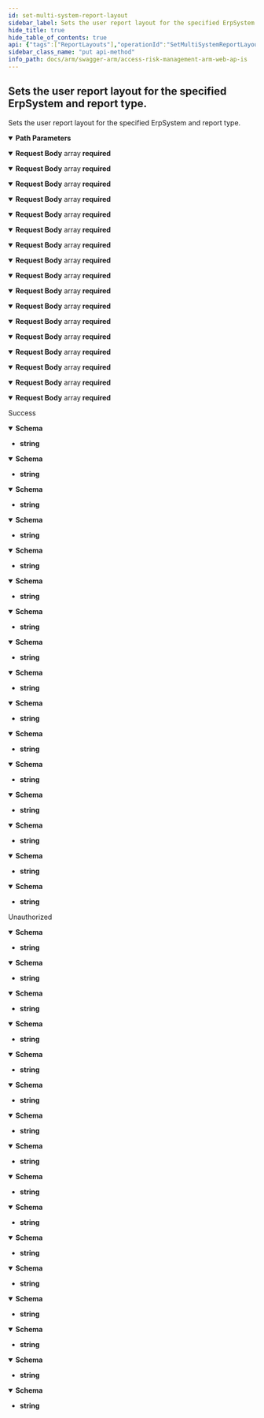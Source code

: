 ```yaml
---
id: set-multi-system-report-layout
sidebar_label: Sets the user report layout for the specified ErpSystem and report type.
hide_title: true
hide_table_of_contents: true
api: {"tags":["ReportLayouts"],"operationId":"SetMultiSystemReportLayout","parameters":[{"name":"erpSystemType","in":"path","required":true,"schema":{"type":"string","enum":["undefined","sap","successFactors","ariba","concur","uConnect"]}},{"name":"reportType","in":"path","required":true,"schema":{"type":"string","enum":["userSummary","riskSummary","riskLevelDetails","userTCodeLevelRiskDetails","authorizationObjectLevelHitDetails","userRemediations","roleSummary","executionSummaryMonthly","executionSummary","roleRemediations","roleMemberTCodeExecutions","roleTCodeLevelRiskDetails","rolesRankedByRisk","riskDescriptions","businessFunctionDescriptions","dailyChangeDocumentSummary","mitigatingControls","roleDetails","roleInherentRiskDetails","userPermissionLevelDetails","roleAuthorizationObjectLevelHitDetails"]}}],"requestBody":{"content":{"application/json;odata.metadata=minimal;odata.streaming=true":{"schema":{"uniqueItems":false,"type":"array","items":{"description":"Represents the field configuration for a report's column.","type":"object","properties":{"fieldId":{"description":"Represents the unique identifier of the field.  Usually the name of the column.","type":"string"},"type":{"enum":["boolean","date","numeric","string"],"type":"string"},"enabled":{"description":"Represents whether the report column is enabled or not.","type":"boolean"},"width":{"format":"int32","description":"Represents the width of the report column.","type":"integer"}}}}},"application/json;odata.metadata=minimal;odata.streaming=false":{"schema":{"uniqueItems":false,"type":"array","items":{"description":"Represents the field configuration for a report's column.","type":"object","properties":{"fieldId":{"description":"Represents the unique identifier of the field.  Usually the name of the column.","type":"string"},"type":{"enum":["boolean","date","numeric","string"],"type":"string"},"enabled":{"description":"Represents whether the report column is enabled or not.","type":"boolean"},"width":{"format":"int32","description":"Represents the width of the report column.","type":"integer"}}}}},"application/json;odata.metadata=minimal":{"schema":{"uniqueItems":false,"type":"array","items":{"description":"Represents the field configuration for a report's column.","type":"object","properties":{"fieldId":{"description":"Represents the unique identifier of the field.  Usually the name of the column.","type":"string"},"type":{"enum":["boolean","date","numeric","string"],"type":"string"},"enabled":{"description":"Represents whether the report column is enabled or not.","type":"boolean"},"width":{"format":"int32","description":"Represents the width of the report column.","type":"integer"}}}}},"application/json;odata.metadata=full;odata.streaming=true":{"schema":{"uniqueItems":false,"type":"array","items":{"description":"Represents the field configuration for a report's column.","type":"object","properties":{"fieldId":{"description":"Represents the unique identifier of the field.  Usually the name of the column.","type":"string"},"type":{"enum":["boolean","date","numeric","string"],"type":"string"},"enabled":{"description":"Represents whether the report column is enabled or not.","type":"boolean"},"width":{"format":"int32","description":"Represents the width of the report column.","type":"integer"}}}}},"application/json;odata.metadata=full;odata.streaming=false":{"schema":{"uniqueItems":false,"type":"array","items":{"description":"Represents the field configuration for a report's column.","type":"object","properties":{"fieldId":{"description":"Represents the unique identifier of the field.  Usually the name of the column.","type":"string"},"type":{"enum":["boolean","date","numeric","string"],"type":"string"},"enabled":{"description":"Represents whether the report column is enabled or not.","type":"boolean"},"width":{"format":"int32","description":"Represents the width of the report column.","type":"integer"}}}}},"application/json;odata.metadata=full":{"schema":{"uniqueItems":false,"type":"array","items":{"description":"Represents the field configuration for a report's column.","type":"object","properties":{"fieldId":{"description":"Represents the unique identifier of the field.  Usually the name of the column.","type":"string"},"type":{"enum":["boolean","date","numeric","string"],"type":"string"},"enabled":{"description":"Represents whether the report column is enabled or not.","type":"boolean"},"width":{"format":"int32","description":"Represents the width of the report column.","type":"integer"}}}}},"application/json;odata.metadata=none;odata.streaming=true":{"schema":{"uniqueItems":false,"type":"array","items":{"description":"Represents the field configuration for a report's column.","type":"object","properties":{"fieldId":{"description":"Represents the unique identifier of the field.  Usually the name of the column.","type":"string"},"type":{"enum":["boolean","date","numeric","string"],"type":"string"},"enabled":{"description":"Represents whether the report column is enabled or not.","type":"boolean"},"width":{"format":"int32","description":"Represents the width of the report column.","type":"integer"}}}}},"application/json;odata.metadata=none;odata.streaming=false":{"schema":{"uniqueItems":false,"type":"array","items":{"description":"Represents the field configuration for a report's column.","type":"object","properties":{"fieldId":{"description":"Represents the unique identifier of the field.  Usually the name of the column.","type":"string"},"type":{"enum":["boolean","date","numeric","string"],"type":"string"},"enabled":{"description":"Represents whether the report column is enabled or not.","type":"boolean"},"width":{"format":"int32","description":"Represents the width of the report column.","type":"integer"}}}}},"application/json;odata.metadata=none":{"schema":{"uniqueItems":false,"type":"array","items":{"description":"Represents the field configuration for a report's column.","type":"object","properties":{"fieldId":{"description":"Represents the unique identifier of the field.  Usually the name of the column.","type":"string"},"type":{"enum":["boolean","date","numeric","string"],"type":"string"},"enabled":{"description":"Represents whether the report column is enabled or not.","type":"boolean"},"width":{"format":"int32","description":"Represents the width of the report column.","type":"integer"}}}}},"application/json;odata.streaming=true":{"schema":{"uniqueItems":false,"type":"array","items":{"description":"Represents the field configuration for a report's column.","type":"object","properties":{"fieldId":{"description":"Represents the unique identifier of the field.  Usually the name of the column.","type":"string"},"type":{"enum":["boolean","date","numeric","string"],"type":"string"},"enabled":{"description":"Represents whether the report column is enabled or not.","type":"boolean"},"width":{"format":"int32","description":"Represents the width of the report column.","type":"integer"}}}}},"application/json;odata.streaming=false":{"schema":{"uniqueItems":false,"type":"array","items":{"description":"Represents the field configuration for a report's column.","type":"object","properties":{"fieldId":{"description":"Represents the unique identifier of the field.  Usually the name of the column.","type":"string"},"type":{"enum":["boolean","date","numeric","string"],"type":"string"},"enabled":{"description":"Represents whether the report column is enabled or not.","type":"boolean"},"width":{"format":"int32","description":"Represents the width of the report column.","type":"integer"}}}}},"application/json":{"schema":{"uniqueItems":false,"type":"array","items":{"description":"Represents the field configuration for a report's column.","type":"object","properties":{"fieldId":{"description":"Represents the unique identifier of the field.  Usually the name of the column.","type":"string"},"type":{"enum":["boolean","date","numeric","string"],"type":"string"},"enabled":{"description":"Represents whether the report column is enabled or not.","type":"boolean"},"width":{"format":"int32","description":"Represents the width of the report column.","type":"integer"}}}}},"application/xml":{"schema":{"uniqueItems":false,"type":"array","items":{"description":"Represents the field configuration for a report's column.","type":"object","properties":{"fieldId":{"description":"Represents the unique identifier of the field.  Usually the name of the column.","type":"string"},"type":{"enum":["boolean","date","numeric","string"],"type":"string"},"enabled":{"description":"Represents whether the report column is enabled or not.","type":"boolean"},"width":{"format":"int32","description":"Represents the width of the report column.","type":"integer"}}}}},"application/prs.odatatestxx-odata":{"schema":{"uniqueItems":false,"type":"array","items":{"description":"Represents the field configuration for a report's column.","type":"object","properties":{"fieldId":{"description":"Represents the unique identifier of the field.  Usually the name of the column.","type":"string"},"type":{"enum":["boolean","date","numeric","string"],"type":"string"},"enabled":{"description":"Represents whether the report column is enabled or not.","type":"boolean"},"width":{"format":"int32","description":"Represents the width of the report column.","type":"integer"}}}}},"application/json-patch+json":{"schema":{"uniqueItems":false,"type":"array","items":{"description":"Represents the field configuration for a report's column.","type":"object","properties":{"fieldId":{"description":"Represents the unique identifier of the field.  Usually the name of the column.","type":"string"},"type":{"enum":["boolean","date","numeric","string"],"type":"string"},"enabled":{"description":"Represents whether the report column is enabled or not.","type":"boolean"},"width":{"format":"int32","description":"Represents the width of the report column.","type":"integer"}}}}},"text/json":{"schema":{"uniqueItems":false,"type":"array","items":{"description":"Represents the field configuration for a report's column.","type":"object","properties":{"fieldId":{"description":"Represents the unique identifier of the field.  Usually the name of the column.","type":"string"},"type":{"enum":["boolean","date","numeric","string"],"type":"string"},"enabled":{"description":"Represents whether the report column is enabled or not.","type":"boolean"},"width":{"format":"int32","description":"Represents the width of the report column.","type":"integer"}}}}},"application/*+json":{"schema":{"uniqueItems":false,"type":"array","items":{"description":"Represents the field configuration for a report's column.","type":"object","properties":{"fieldId":{"description":"Represents the unique identifier of the field.  Usually the name of the column.","type":"string"},"type":{"enum":["boolean","date","numeric","string"],"type":"string"},"enabled":{"description":"Represents whether the report column is enabled or not.","type":"boolean"},"width":{"format":"int32","description":"Represents the width of the report column.","type":"integer"}}}}}},"required":true},"responses":{"200":{"description":"Success","content":{"application/json;odata.metadata=minimal;odata.streaming=true":{"schema":{"type":"string"}},"application/json;odata.metadata=minimal;odata.streaming=false":{"schema":{"type":"string"}},"application/json;odata.metadata=minimal":{"schema":{"type":"string"}},"application/json;odata.metadata=full;odata.streaming=true":{"schema":{"type":"string"}},"application/json;odata.metadata=full;odata.streaming=false":{"schema":{"type":"string"}},"application/json;odata.metadata=full":{"schema":{"type":"string"}},"application/json;odata.metadata=none;odata.streaming=true":{"schema":{"type":"string"}},"application/json;odata.metadata=none;odata.streaming=false":{"schema":{"type":"string"}},"application/json;odata.metadata=none":{"schema":{"type":"string"}},"application/json;odata.streaming=true":{"schema":{"type":"string"}},"application/json;odata.streaming=false":{"schema":{"type":"string"}},"application/json":{"schema":{"type":"string"}},"application/xml":{"schema":{"type":"string"}},"application/prs.odatatestxx-odata":{"schema":{"type":"string"}},"text/plain":{"schema":{"type":"string"}},"text/json":{"schema":{"type":"string"}}}},"401":{"description":"Unauthorized","content":{"application/json;odata.metadata=minimal;odata.streaming=true":{"schema":{"type":"string"}},"application/json;odata.metadata=minimal;odata.streaming=false":{"schema":{"type":"string"}},"application/json;odata.metadata=minimal":{"schema":{"type":"string"}},"application/json;odata.metadata=full;odata.streaming=true":{"schema":{"type":"string"}},"application/json;odata.metadata=full;odata.streaming=false":{"schema":{"type":"string"}},"application/json;odata.metadata=full":{"schema":{"type":"string"}},"application/json;odata.metadata=none;odata.streaming=true":{"schema":{"type":"string"}},"application/json;odata.metadata=none;odata.streaming=false":{"schema":{"type":"string"}},"application/json;odata.metadata=none":{"schema":{"type":"string"}},"application/json;odata.streaming=true":{"schema":{"type":"string"}},"application/json;odata.streaming=false":{"schema":{"type":"string"}},"application/json":{"schema":{"type":"string"}},"application/xml":{"schema":{"type":"string"}},"application/prs.odatatestxx-odata":{"schema":{"type":"string"}},"text/plain":{"schema":{"type":"string"}},"text/json":{"schema":{"type":"string"}}}}},"description":"Sets the user report layout for the specified ErpSystem and report type.","method":"put","path":"/api/layouts/{erpSystemType}/{reportType}","jsonRequestBodyExample":[{"fieldId":"string","type":"boolean","enabled":true,"width":0}],"info":{"version":"v1","title":"Access Risk Management ARM Web APIs"},"postman":{"name":"Sets the user report layout for the specified ErpSystem and report type.","description":{"type":"text/plain"},"url":{"path":["api","layouts",":erpSystemType",":reportType"],"host":["{{baseUrl}}"],"query":[],"variable":[{"disabled":false,"description":{"content":"(Required) ","type":"text/plain"},"type":"any","value":"","key":"erpSystemType"},{"disabled":false,"description":{"content":"(Required) ","type":"text/plain"},"type":"any","value":"","key":"reportType"}]},"header":[{"key":"Content-Type","value":"application/json"},{"key":"Accept","value":"application/json;odata.metadata=minimal;odata.streaming=true"}],"method":"PUT","body":{"mode":"raw","raw":"\"\"","options":{"raw":{"language":"json"}}}}}
sidebar_class_name: "put api-method"
info_path: docs/arm/swagger-arm/access-risk-management-arm-web-ap-is
---
```



## Sets the user report layout for the specified ErpSystem and report type.



Sets the user report layout for the specified ErpSystem and report type.

<details style={{"marginBottom":"1rem"}} data-collapsed={false} open={true}><summary style={{}}><strong>Path Parameters</strong></summary><div><ul><ParamsItem className={"paramsItem"} param={{"name":"erpSystemType","in":"path","required":true,"schema":{"type":"string","enum":["undefined","sap","successFactors","ariba","concur","uConnect"]}}}></ParamsItem><ParamsItem className={"paramsItem"} param={{"name":"reportType","in":"path","required":true,"schema":{"type":"string","enum":["userSummary","riskSummary","riskLevelDetails","userTCodeLevelRiskDetails","authorizationObjectLevelHitDetails","userRemediations","roleSummary","executionSummaryMonthly","executionSummary","roleRemediations","roleMemberTCodeExecutions","roleTCodeLevelRiskDetails","rolesRankedByRisk","riskDescriptions","businessFunctionDescriptions","dailyChangeDocumentSummary","mitigatingControls","roleDetails","roleInherentRiskDetails","userPermissionLevelDetails","roleAuthorizationObjectLevelHitDetails"]}}}></ParamsItem></ul></div></details><MimeTabs groupId={"mime-type"}><TabItem label={"application/json;odata.metadata=minimal;odata.streaming=true"} value={"application/json;odata.metadata=minimal;odata.streaming=true"}><details style={{}} data-collapsed={false} open={true}><summary style={{"textAlign":"left"}}><strong>Request Body</strong><span style={{"opacity":"0.6"}}> array</span><strong style={{"fontSize":"var(--ifm-code-font-size)","color":"var(--openapi-required)"}}> required</strong></summary><div style={{"textAlign":"left","marginLeft":"1rem"}}></div><ul style={{"marginLeft":"1rem"}}><SchemaItem collapsible={false} name={"fieldId"} required={false} schemaDescription={"Represents the unique identifier of the field.  Usually the name of the column."} schemaName={"string"} qualifierMessage={undefined} defaultValue={undefined}></SchemaItem><SchemaItem collapsible={false} name={"type"} required={false} schemaDescription={undefined} schemaName={"string"} qualifierMessage={"**Possible values:** [`boolean`, `date`, `numeric`, `string`]"} defaultValue={undefined}></SchemaItem><SchemaItem collapsible={false} name={"enabled"} required={false} schemaDescription={"Represents whether the report column is enabled or not."} schemaName={"boolean"} qualifierMessage={undefined} defaultValue={undefined}></SchemaItem><SchemaItem collapsible={false} name={"width"} required={false} schemaDescription={"Represents the width of the report column."} schemaName={"int32"} qualifierMessage={undefined} defaultValue={undefined}></SchemaItem></ul></details></TabItem><TabItem label={"application/json;odata.metadata=minimal;odata.streaming=false"} value={"application/json;odata.metadata=minimal;odata.streaming=false"}><details style={{}} data-collapsed={false} open={true}><summary style={{"textAlign":"left"}}><strong>Request Body</strong><span style={{"opacity":"0.6"}}> array</span><strong style={{"fontSize":"var(--ifm-code-font-size)","color":"var(--openapi-required)"}}> required</strong></summary><div style={{"textAlign":"left","marginLeft":"1rem"}}></div><ul style={{"marginLeft":"1rem"}}><SchemaItem collapsible={false} name={"fieldId"} required={false} schemaDescription={"Represents the unique identifier of the field.  Usually the name of the column."} schemaName={"string"} qualifierMessage={undefined} defaultValue={undefined}></SchemaItem><SchemaItem collapsible={false} name={"type"} required={false} schemaDescription={undefined} schemaName={"string"} qualifierMessage={"**Possible values:** [`boolean`, `date`, `numeric`, `string`]"} defaultValue={undefined}></SchemaItem><SchemaItem collapsible={false} name={"enabled"} required={false} schemaDescription={"Represents whether the report column is enabled or not."} schemaName={"boolean"} qualifierMessage={undefined} defaultValue={undefined}></SchemaItem><SchemaItem collapsible={false} name={"width"} required={false} schemaDescription={"Represents the width of the report column."} schemaName={"int32"} qualifierMessage={undefined} defaultValue={undefined}></SchemaItem></ul></details></TabItem><TabItem label={"application/json;odata.metadata=minimal"} value={"application/json;odata.metadata=minimal"}><details style={{}} data-collapsed={false} open={true}><summary style={{"textAlign":"left"}}><strong>Request Body</strong><span style={{"opacity":"0.6"}}> array</span><strong style={{"fontSize":"var(--ifm-code-font-size)","color":"var(--openapi-required)"}}> required</strong></summary><div style={{"textAlign":"left","marginLeft":"1rem"}}></div><ul style={{"marginLeft":"1rem"}}><SchemaItem collapsible={false} name={"fieldId"} required={false} schemaDescription={"Represents the unique identifier of the field.  Usually the name of the column."} schemaName={"string"} qualifierMessage={undefined} defaultValue={undefined}></SchemaItem><SchemaItem collapsible={false} name={"type"} required={false} schemaDescription={undefined} schemaName={"string"} qualifierMessage={"**Possible values:** [`boolean`, `date`, `numeric`, `string`]"} defaultValue={undefined}></SchemaItem><SchemaItem collapsible={false} name={"enabled"} required={false} schemaDescription={"Represents whether the report column is enabled or not."} schemaName={"boolean"} qualifierMessage={undefined} defaultValue={undefined}></SchemaItem><SchemaItem collapsible={false} name={"width"} required={false} schemaDescription={"Represents the width of the report column."} schemaName={"int32"} qualifierMessage={undefined} defaultValue={undefined}></SchemaItem></ul></details></TabItem><TabItem label={"application/json;odata.metadata=full;odata.streaming=true"} value={"application/json;odata.metadata=full;odata.streaming=true"}><details style={{}} data-collapsed={false} open={true}><summary style={{"textAlign":"left"}}><strong>Request Body</strong><span style={{"opacity":"0.6"}}> array</span><strong style={{"fontSize":"var(--ifm-code-font-size)","color":"var(--openapi-required)"}}> required</strong></summary><div style={{"textAlign":"left","marginLeft":"1rem"}}></div><ul style={{"marginLeft":"1rem"}}><SchemaItem collapsible={false} name={"fieldId"} required={false} schemaDescription={"Represents the unique identifier of the field.  Usually the name of the column."} schemaName={"string"} qualifierMessage={undefined} defaultValue={undefined}></SchemaItem><SchemaItem collapsible={false} name={"type"} required={false} schemaDescription={undefined} schemaName={"string"} qualifierMessage={"**Possible values:** [`boolean`, `date`, `numeric`, `string`]"} defaultValue={undefined}></SchemaItem><SchemaItem collapsible={false} name={"enabled"} required={false} schemaDescription={"Represents whether the report column is enabled or not."} schemaName={"boolean"} qualifierMessage={undefined} defaultValue={undefined}></SchemaItem><SchemaItem collapsible={false} name={"width"} required={false} schemaDescription={"Represents the width of the report column."} schemaName={"int32"} qualifierMessage={undefined} defaultValue={undefined}></SchemaItem></ul></details></TabItem><TabItem label={"application/json;odata.metadata=full;odata.streaming=false"} value={"application/json;odata.metadata=full;odata.streaming=false"}><details style={{}} data-collapsed={false} open={true}><summary style={{"textAlign":"left"}}><strong>Request Body</strong><span style={{"opacity":"0.6"}}> array</span><strong style={{"fontSize":"var(--ifm-code-font-size)","color":"var(--openapi-required)"}}> required</strong></summary><div style={{"textAlign":"left","marginLeft":"1rem"}}></div><ul style={{"marginLeft":"1rem"}}><SchemaItem collapsible={false} name={"fieldId"} required={false} schemaDescription={"Represents the unique identifier of the field.  Usually the name of the column."} schemaName={"string"} qualifierMessage={undefined} defaultValue={undefined}></SchemaItem><SchemaItem collapsible={false} name={"type"} required={false} schemaDescription={undefined} schemaName={"string"} qualifierMessage={"**Possible values:** [`boolean`, `date`, `numeric`, `string`]"} defaultValue={undefined}></SchemaItem><SchemaItem collapsible={false} name={"enabled"} required={false} schemaDescription={"Represents whether the report column is enabled or not."} schemaName={"boolean"} qualifierMessage={undefined} defaultValue={undefined}></SchemaItem><SchemaItem collapsible={false} name={"width"} required={false} schemaDescription={"Represents the width of the report column."} schemaName={"int32"} qualifierMessage={undefined} defaultValue={undefined}></SchemaItem></ul></details></TabItem><TabItem label={"application/json;odata.metadata=full"} value={"application/json;odata.metadata=full"}><details style={{}} data-collapsed={false} open={true}><summary style={{"textAlign":"left"}}><strong>Request Body</strong><span style={{"opacity":"0.6"}}> array</span><strong style={{"fontSize":"var(--ifm-code-font-size)","color":"var(--openapi-required)"}}> required</strong></summary><div style={{"textAlign":"left","marginLeft":"1rem"}}></div><ul style={{"marginLeft":"1rem"}}><SchemaItem collapsible={false} name={"fieldId"} required={false} schemaDescription={"Represents the unique identifier of the field.  Usually the name of the column."} schemaName={"string"} qualifierMessage={undefined} defaultValue={undefined}></SchemaItem><SchemaItem collapsible={false} name={"type"} required={false} schemaDescription={undefined} schemaName={"string"} qualifierMessage={"**Possible values:** [`boolean`, `date`, `numeric`, `string`]"} defaultValue={undefined}></SchemaItem><SchemaItem collapsible={false} name={"enabled"} required={false} schemaDescription={"Represents whether the report column is enabled or not."} schemaName={"boolean"} qualifierMessage={undefined} defaultValue={undefined}></SchemaItem><SchemaItem collapsible={false} name={"width"} required={false} schemaDescription={"Represents the width of the report column."} schemaName={"int32"} qualifierMessage={undefined} defaultValue={undefined}></SchemaItem></ul></details></TabItem><TabItem label={"application/json;odata.metadata=none;odata.streaming=true"} value={"application/json;odata.metadata=none;odata.streaming=true"}><details style={{}} data-collapsed={false} open={true}><summary style={{"textAlign":"left"}}><strong>Request Body</strong><span style={{"opacity":"0.6"}}> array</span><strong style={{"fontSize":"var(--ifm-code-font-size)","color":"var(--openapi-required)"}}> required</strong></summary><div style={{"textAlign":"left","marginLeft":"1rem"}}></div><ul style={{"marginLeft":"1rem"}}><SchemaItem collapsible={false} name={"fieldId"} required={false} schemaDescription={"Represents the unique identifier of the field.  Usually the name of the column."} schemaName={"string"} qualifierMessage={undefined} defaultValue={undefined}></SchemaItem><SchemaItem collapsible={false} name={"type"} required={false} schemaDescription={undefined} schemaName={"string"} qualifierMessage={"**Possible values:** [`boolean`, `date`, `numeric`, `string`]"} defaultValue={undefined}></SchemaItem><SchemaItem collapsible={false} name={"enabled"} required={false} schemaDescription={"Represents whether the report column is enabled or not."} schemaName={"boolean"} qualifierMessage={undefined} defaultValue={undefined}></SchemaItem><SchemaItem collapsible={false} name={"width"} required={false} schemaDescription={"Represents the width of the report column."} schemaName={"int32"} qualifierMessage={undefined} defaultValue={undefined}></SchemaItem></ul></details></TabItem><TabItem label={"application/json;odata.metadata=none;odata.streaming=false"} value={"application/json;odata.metadata=none;odata.streaming=false"}><details style={{}} data-collapsed={false} open={true}><summary style={{"textAlign":"left"}}><strong>Request Body</strong><span style={{"opacity":"0.6"}}> array</span><strong style={{"fontSize":"var(--ifm-code-font-size)","color":"var(--openapi-required)"}}> required</strong></summary><div style={{"textAlign":"left","marginLeft":"1rem"}}></div><ul style={{"marginLeft":"1rem"}}><SchemaItem collapsible={false} name={"fieldId"} required={false} schemaDescription={"Represents the unique identifier of the field.  Usually the name of the column."} schemaName={"string"} qualifierMessage={undefined} defaultValue={undefined}></SchemaItem><SchemaItem collapsible={false} name={"type"} required={false} schemaDescription={undefined} schemaName={"string"} qualifierMessage={"**Possible values:** [`boolean`, `date`, `numeric`, `string`]"} defaultValue={undefined}></SchemaItem><SchemaItem collapsible={false} name={"enabled"} required={false} schemaDescription={"Represents whether the report column is enabled or not."} schemaName={"boolean"} qualifierMessage={undefined} defaultValue={undefined}></SchemaItem><SchemaItem collapsible={false} name={"width"} required={false} schemaDescription={"Represents the width of the report column."} schemaName={"int32"} qualifierMessage={undefined} defaultValue={undefined}></SchemaItem></ul></details></TabItem><TabItem label={"application/json;odata.metadata=none"} value={"application/json;odata.metadata=none"}><details style={{}} data-collapsed={false} open={true}><summary style={{"textAlign":"left"}}><strong>Request Body</strong><span style={{"opacity":"0.6"}}> array</span><strong style={{"fontSize":"var(--ifm-code-font-size)","color":"var(--openapi-required)"}}> required</strong></summary><div style={{"textAlign":"left","marginLeft":"1rem"}}></div><ul style={{"marginLeft":"1rem"}}><SchemaItem collapsible={false} name={"fieldId"} required={false} schemaDescription={"Represents the unique identifier of the field.  Usually the name of the column."} schemaName={"string"} qualifierMessage={undefined} defaultValue={undefined}></SchemaItem><SchemaItem collapsible={false} name={"type"} required={false} schemaDescription={undefined} schemaName={"string"} qualifierMessage={"**Possible values:** [`boolean`, `date`, `numeric`, `string`]"} defaultValue={undefined}></SchemaItem><SchemaItem collapsible={false} name={"enabled"} required={false} schemaDescription={"Represents whether the report column is enabled or not."} schemaName={"boolean"} qualifierMessage={undefined} defaultValue={undefined}></SchemaItem><SchemaItem collapsible={false} name={"width"} required={false} schemaDescription={"Represents the width of the report column."} schemaName={"int32"} qualifierMessage={undefined} defaultValue={undefined}></SchemaItem></ul></details></TabItem><TabItem label={"application/json;odata.streaming=true"} value={"application/json;odata.streaming=true"}><details style={{}} data-collapsed={false} open={true}><summary style={{"textAlign":"left"}}><strong>Request Body</strong><span style={{"opacity":"0.6"}}> array</span><strong style={{"fontSize":"var(--ifm-code-font-size)","color":"var(--openapi-required)"}}> required</strong></summary><div style={{"textAlign":"left","marginLeft":"1rem"}}></div><ul style={{"marginLeft":"1rem"}}><SchemaItem collapsible={false} name={"fieldId"} required={false} schemaDescription={"Represents the unique identifier of the field.  Usually the name of the column."} schemaName={"string"} qualifierMessage={undefined} defaultValue={undefined}></SchemaItem><SchemaItem collapsible={false} name={"type"} required={false} schemaDescription={undefined} schemaName={"string"} qualifierMessage={"**Possible values:** [`boolean`, `date`, `numeric`, `string`]"} defaultValue={undefined}></SchemaItem><SchemaItem collapsible={false} name={"enabled"} required={false} schemaDescription={"Represents whether the report column is enabled or not."} schemaName={"boolean"} qualifierMessage={undefined} defaultValue={undefined}></SchemaItem><SchemaItem collapsible={false} name={"width"} required={false} schemaDescription={"Represents the width of the report column."} schemaName={"int32"} qualifierMessage={undefined} defaultValue={undefined}></SchemaItem></ul></details></TabItem><TabItem label={"application/json;odata.streaming=false"} value={"application/json;odata.streaming=false"}><details style={{}} data-collapsed={false} open={true}><summary style={{"textAlign":"left"}}><strong>Request Body</strong><span style={{"opacity":"0.6"}}> array</span><strong style={{"fontSize":"var(--ifm-code-font-size)","color":"var(--openapi-required)"}}> required</strong></summary><div style={{"textAlign":"left","marginLeft":"1rem"}}></div><ul style={{"marginLeft":"1rem"}}><SchemaItem collapsible={false} name={"fieldId"} required={false} schemaDescription={"Represents the unique identifier of the field.  Usually the name of the column."} schemaName={"string"} qualifierMessage={undefined} defaultValue={undefined}></SchemaItem><SchemaItem collapsible={false} name={"type"} required={false} schemaDescription={undefined} schemaName={"string"} qualifierMessage={"**Possible values:** [`boolean`, `date`, `numeric`, `string`]"} defaultValue={undefined}></SchemaItem><SchemaItem collapsible={false} name={"enabled"} required={false} schemaDescription={"Represents whether the report column is enabled or not."} schemaName={"boolean"} qualifierMessage={undefined} defaultValue={undefined}></SchemaItem><SchemaItem collapsible={false} name={"width"} required={false} schemaDescription={"Represents the width of the report column."} schemaName={"int32"} qualifierMessage={undefined} defaultValue={undefined}></SchemaItem></ul></details></TabItem><TabItem label={"application/json"} value={"application/json"}><details style={{}} data-collapsed={false} open={true}><summary style={{"textAlign":"left"}}><strong>Request Body</strong><span style={{"opacity":"0.6"}}> array</span><strong style={{"fontSize":"var(--ifm-code-font-size)","color":"var(--openapi-required)"}}> required</strong></summary><div style={{"textAlign":"left","marginLeft":"1rem"}}></div><ul style={{"marginLeft":"1rem"}}><SchemaItem collapsible={false} name={"fieldId"} required={false} schemaDescription={"Represents the unique identifier of the field.  Usually the name of the column."} schemaName={"string"} qualifierMessage={undefined} defaultValue={undefined}></SchemaItem><SchemaItem collapsible={false} name={"type"} required={false} schemaDescription={undefined} schemaName={"string"} qualifierMessage={"**Possible values:** [`boolean`, `date`, `numeric`, `string`]"} defaultValue={undefined}></SchemaItem><SchemaItem collapsible={false} name={"enabled"} required={false} schemaDescription={"Represents whether the report column is enabled or not."} schemaName={"boolean"} qualifierMessage={undefined} defaultValue={undefined}></SchemaItem><SchemaItem collapsible={false} name={"width"} required={false} schemaDescription={"Represents the width of the report column."} schemaName={"int32"} qualifierMessage={undefined} defaultValue={undefined}></SchemaItem></ul></details></TabItem><TabItem label={"application/xml"} value={"application/xml"}><details style={{}} data-collapsed={false} open={true}><summary style={{"textAlign":"left"}}><strong>Request Body</strong><span style={{"opacity":"0.6"}}> array</span><strong style={{"fontSize":"var(--ifm-code-font-size)","color":"var(--openapi-required)"}}> required</strong></summary><div style={{"textAlign":"left","marginLeft":"1rem"}}></div><ul style={{"marginLeft":"1rem"}}><SchemaItem collapsible={false} name={"fieldId"} required={false} schemaDescription={"Represents the unique identifier of the field.  Usually the name of the column."} schemaName={"string"} qualifierMessage={undefined} defaultValue={undefined}></SchemaItem><SchemaItem collapsible={false} name={"type"} required={false} schemaDescription={undefined} schemaName={"string"} qualifierMessage={"**Possible values:** [`boolean`, `date`, `numeric`, `string`]"} defaultValue={undefined}></SchemaItem><SchemaItem collapsible={false} name={"enabled"} required={false} schemaDescription={"Represents whether the report column is enabled or not."} schemaName={"boolean"} qualifierMessage={undefined} defaultValue={undefined}></SchemaItem><SchemaItem collapsible={false} name={"width"} required={false} schemaDescription={"Represents the width of the report column."} schemaName={"int32"} qualifierMessage={undefined} defaultValue={undefined}></SchemaItem></ul></details></TabItem><TabItem label={"application/prs.odatatestxx-odata"} value={"application/prs.odatatestxx-odata"}><details style={{}} data-collapsed={false} open={true}><summary style={{"textAlign":"left"}}><strong>Request Body</strong><span style={{"opacity":"0.6"}}> array</span><strong style={{"fontSize":"var(--ifm-code-font-size)","color":"var(--openapi-required)"}}> required</strong></summary><div style={{"textAlign":"left","marginLeft":"1rem"}}></div><ul style={{"marginLeft":"1rem"}}><SchemaItem collapsible={false} name={"fieldId"} required={false} schemaDescription={"Represents the unique identifier of the field.  Usually the name of the column."} schemaName={"string"} qualifierMessage={undefined} defaultValue={undefined}></SchemaItem><SchemaItem collapsible={false} name={"type"} required={false} schemaDescription={undefined} schemaName={"string"} qualifierMessage={"**Possible values:** [`boolean`, `date`, `numeric`, `string`]"} defaultValue={undefined}></SchemaItem><SchemaItem collapsible={false} name={"enabled"} required={false} schemaDescription={"Represents whether the report column is enabled or not."} schemaName={"boolean"} qualifierMessage={undefined} defaultValue={undefined}></SchemaItem><SchemaItem collapsible={false} name={"width"} required={false} schemaDescription={"Represents the width of the report column."} schemaName={"int32"} qualifierMessage={undefined} defaultValue={undefined}></SchemaItem></ul></details></TabItem><TabItem label={"application/json-patch+json"} value={"application/json-patch+json"}><details style={{}} data-collapsed={false} open={true}><summary style={{"textAlign":"left"}}><strong>Request Body</strong><span style={{"opacity":"0.6"}}> array</span><strong style={{"fontSize":"var(--ifm-code-font-size)","color":"var(--openapi-required)"}}> required</strong></summary><div style={{"textAlign":"left","marginLeft":"1rem"}}></div><ul style={{"marginLeft":"1rem"}}><SchemaItem collapsible={false} name={"fieldId"} required={false} schemaDescription={"Represents the unique identifier of the field.  Usually the name of the column."} schemaName={"string"} qualifierMessage={undefined} defaultValue={undefined}></SchemaItem><SchemaItem collapsible={false} name={"type"} required={false} schemaDescription={undefined} schemaName={"string"} qualifierMessage={"**Possible values:** [`boolean`, `date`, `numeric`, `string`]"} defaultValue={undefined}></SchemaItem><SchemaItem collapsible={false} name={"enabled"} required={false} schemaDescription={"Represents whether the report column is enabled or not."} schemaName={"boolean"} qualifierMessage={undefined} defaultValue={undefined}></SchemaItem><SchemaItem collapsible={false} name={"width"} required={false} schemaDescription={"Represents the width of the report column."} schemaName={"int32"} qualifierMessage={undefined} defaultValue={undefined}></SchemaItem></ul></details></TabItem><TabItem label={"text/json"} value={"text/json"}><details style={{}} data-collapsed={false} open={true}><summary style={{"textAlign":"left"}}><strong>Request Body</strong><span style={{"opacity":"0.6"}}> array</span><strong style={{"fontSize":"var(--ifm-code-font-size)","color":"var(--openapi-required)"}}> required</strong></summary><div style={{"textAlign":"left","marginLeft":"1rem"}}></div><ul style={{"marginLeft":"1rem"}}><SchemaItem collapsible={false} name={"fieldId"} required={false} schemaDescription={"Represents the unique identifier of the field.  Usually the name of the column."} schemaName={"string"} qualifierMessage={undefined} defaultValue={undefined}></SchemaItem><SchemaItem collapsible={false} name={"type"} required={false} schemaDescription={undefined} schemaName={"string"} qualifierMessage={"**Possible values:** [`boolean`, `date`, `numeric`, `string`]"} defaultValue={undefined}></SchemaItem><SchemaItem collapsible={false} name={"enabled"} required={false} schemaDescription={"Represents whether the report column is enabled or not."} schemaName={"boolean"} qualifierMessage={undefined} defaultValue={undefined}></SchemaItem><SchemaItem collapsible={false} name={"width"} required={false} schemaDescription={"Represents the width of the report column."} schemaName={"int32"} qualifierMessage={undefined} defaultValue={undefined}></SchemaItem></ul></details></TabItem><TabItem label={"application/*+json"} value={"application/*+json"}><details style={{}} data-collapsed={false} open={true}><summary style={{"textAlign":"left"}}><strong>Request Body</strong><span style={{"opacity":"0.6"}}> array</span><strong style={{"fontSize":"var(--ifm-code-font-size)","color":"var(--openapi-required)"}}> required</strong></summary><div style={{"textAlign":"left","marginLeft":"1rem"}}></div><ul style={{"marginLeft":"1rem"}}><SchemaItem collapsible={false} name={"fieldId"} required={false} schemaDescription={"Represents the unique identifier of the field.  Usually the name of the column."} schemaName={"string"} qualifierMessage={undefined} defaultValue={undefined}></SchemaItem><SchemaItem collapsible={false} name={"type"} required={false} schemaDescription={undefined} schemaName={"string"} qualifierMessage={"**Possible values:** [`boolean`, `date`, `numeric`, `string`]"} defaultValue={undefined}></SchemaItem><SchemaItem collapsible={false} name={"enabled"} required={false} schemaDescription={"Represents whether the report column is enabled or not."} schemaName={"boolean"} qualifierMessage={undefined} defaultValue={undefined}></SchemaItem><SchemaItem collapsible={false} name={"width"} required={false} schemaDescription={"Represents the width of the report column."} schemaName={"int32"} qualifierMessage={undefined} defaultValue={undefined}></SchemaItem></ul></details></TabItem></MimeTabs><div><ApiTabs><TabItem label={"200"} value={"200"}><div>

Success

</div><div><MimeTabs groupId={"mime-type"}><TabItem label={"application/json;odata.metadata=minimal;odata.streaming=true"} value={"application/json;odata.metadata=minimal;odata.streaming=true"}><SchemaTabs groupId={"schema-tabs"}><TabItem label={"Schema"} value={"Schema"}><details style={{}} data-collapsed={false} open={true}><summary style={{"textAlign":"left"}}><strong>Schema</strong></summary><div style={{"textAlign":"left","marginLeft":"1rem"}}></div><ul style={{"marginLeft":"1rem"}}><li><div><strong>string</strong></div></li></ul></details></TabItem></SchemaTabs></TabItem><TabItem label={"application/json;odata.metadata=minimal;odata.streaming=false"} value={"application/json;odata.metadata=minimal;odata.streaming=false"}><SchemaTabs groupId={"schema-tabs"}><TabItem label={"Schema"} value={"Schema"}><details style={{}} data-collapsed={false} open={true}><summary style={{"textAlign":"left"}}><strong>Schema</strong></summary><div style={{"textAlign":"left","marginLeft":"1rem"}}></div><ul style={{"marginLeft":"1rem"}}><li><div><strong>string</strong></div></li></ul></details></TabItem></SchemaTabs></TabItem><TabItem label={"application/json;odata.metadata=minimal"} value={"application/json;odata.metadata=minimal"}><SchemaTabs groupId={"schema-tabs"}><TabItem label={"Schema"} value={"Schema"}><details style={{}} data-collapsed={false} open={true}><summary style={{"textAlign":"left"}}><strong>Schema</strong></summary><div style={{"textAlign":"left","marginLeft":"1rem"}}></div><ul style={{"marginLeft":"1rem"}}><li><div><strong>string</strong></div></li></ul></details></TabItem></SchemaTabs></TabItem><TabItem label={"application/json;odata.metadata=full;odata.streaming=true"} value={"application/json;odata.metadata=full;odata.streaming=true"}><SchemaTabs groupId={"schema-tabs"}><TabItem label={"Schema"} value={"Schema"}><details style={{}} data-collapsed={false} open={true}><summary style={{"textAlign":"left"}}><strong>Schema</strong></summary><div style={{"textAlign":"left","marginLeft":"1rem"}}></div><ul style={{"marginLeft":"1rem"}}><li><div><strong>string</strong></div></li></ul></details></TabItem></SchemaTabs></TabItem><TabItem label={"application/json;odata.metadata=full;odata.streaming=false"} value={"application/json;odata.metadata=full;odata.streaming=false"}><SchemaTabs groupId={"schema-tabs"}><TabItem label={"Schema"} value={"Schema"}><details style={{}} data-collapsed={false} open={true}><summary style={{"textAlign":"left"}}><strong>Schema</strong></summary><div style={{"textAlign":"left","marginLeft":"1rem"}}></div><ul style={{"marginLeft":"1rem"}}><li><div><strong>string</strong></div></li></ul></details></TabItem></SchemaTabs></TabItem><TabItem label={"application/json;odata.metadata=full"} value={"application/json;odata.metadata=full"}><SchemaTabs groupId={"schema-tabs"}><TabItem label={"Schema"} value={"Schema"}><details style={{}} data-collapsed={false} open={true}><summary style={{"textAlign":"left"}}><strong>Schema</strong></summary><div style={{"textAlign":"left","marginLeft":"1rem"}}></div><ul style={{"marginLeft":"1rem"}}><li><div><strong>string</strong></div></li></ul></details></TabItem></SchemaTabs></TabItem><TabItem label={"application/json;odata.metadata=none;odata.streaming=true"} value={"application/json;odata.metadata=none;odata.streaming=true"}><SchemaTabs groupId={"schema-tabs"}><TabItem label={"Schema"} value={"Schema"}><details style={{}} data-collapsed={false} open={true}><summary style={{"textAlign":"left"}}><strong>Schema</strong></summary><div style={{"textAlign":"left","marginLeft":"1rem"}}></div><ul style={{"marginLeft":"1rem"}}><li><div><strong>string</strong></div></li></ul></details></TabItem></SchemaTabs></TabItem><TabItem label={"application/json;odata.metadata=none;odata.streaming=false"} value={"application/json;odata.metadata=none;odata.streaming=false"}><SchemaTabs groupId={"schema-tabs"}><TabItem label={"Schema"} value={"Schema"}><details style={{}} data-collapsed={false} open={true}><summary style={{"textAlign":"left"}}><strong>Schema</strong></summary><div style={{"textAlign":"left","marginLeft":"1rem"}}></div><ul style={{"marginLeft":"1rem"}}><li><div><strong>string</strong></div></li></ul></details></TabItem></SchemaTabs></TabItem><TabItem label={"application/json;odata.metadata=none"} value={"application/json;odata.metadata=none"}><SchemaTabs groupId={"schema-tabs"}><TabItem label={"Schema"} value={"Schema"}><details style={{}} data-collapsed={false} open={true}><summary style={{"textAlign":"left"}}><strong>Schema</strong></summary><div style={{"textAlign":"left","marginLeft":"1rem"}}></div><ul style={{"marginLeft":"1rem"}}><li><div><strong>string</strong></div></li></ul></details></TabItem></SchemaTabs></TabItem><TabItem label={"application/json;odata.streaming=true"} value={"application/json;odata.streaming=true"}><SchemaTabs groupId={"schema-tabs"}><TabItem label={"Schema"} value={"Schema"}><details style={{}} data-collapsed={false} open={true}><summary style={{"textAlign":"left"}}><strong>Schema</strong></summary><div style={{"textAlign":"left","marginLeft":"1rem"}}></div><ul style={{"marginLeft":"1rem"}}><li><div><strong>string</strong></div></li></ul></details></TabItem></SchemaTabs></TabItem><TabItem label={"application/json;odata.streaming=false"} value={"application/json;odata.streaming=false"}><SchemaTabs groupId={"schema-tabs"}><TabItem label={"Schema"} value={"Schema"}><details style={{}} data-collapsed={false} open={true}><summary style={{"textAlign":"left"}}><strong>Schema</strong></summary><div style={{"textAlign":"left","marginLeft":"1rem"}}></div><ul style={{"marginLeft":"1rem"}}><li><div><strong>string</strong></div></li></ul></details></TabItem></SchemaTabs></TabItem><TabItem label={"application/json"} value={"application/json"}><SchemaTabs groupId={"schema-tabs"}><TabItem label={"Schema"} value={"Schema"}><details style={{}} data-collapsed={false} open={true}><summary style={{"textAlign":"left"}}><strong>Schema</strong></summary><div style={{"textAlign":"left","marginLeft":"1rem"}}></div><ul style={{"marginLeft":"1rem"}}><li><div><strong>string</strong></div></li></ul></details></TabItem></SchemaTabs></TabItem><TabItem label={"application/xml"} value={"application/xml"}><SchemaTabs groupId={"schema-tabs"}><TabItem label={"Schema"} value={"Schema"}><details style={{}} data-collapsed={false} open={true}><summary style={{"textAlign":"left"}}><strong>Schema</strong></summary><div style={{"textAlign":"left","marginLeft":"1rem"}}></div><ul style={{"marginLeft":"1rem"}}><li><div><strong>string</strong></div></li></ul></details></TabItem></SchemaTabs></TabItem><TabItem label={"application/prs.odatatestxx-odata"} value={"application/prs.odatatestxx-odata"}><SchemaTabs groupId={"schema-tabs"}><TabItem label={"Schema"} value={"Schema"}><details style={{}} data-collapsed={false} open={true}><summary style={{"textAlign":"left"}}><strong>Schema</strong></summary><div style={{"textAlign":"left","marginLeft":"1rem"}}></div><ul style={{"marginLeft":"1rem"}}><li><div><strong>string</strong></div></li></ul></details></TabItem></SchemaTabs></TabItem><TabItem label={"text/plain"} value={"text/plain"}><SchemaTabs groupId={"schema-tabs"}><TabItem label={"Schema"} value={"Schema"}><details style={{}} data-collapsed={false} open={true}><summary style={{"textAlign":"left"}}><strong>Schema</strong></summary><div style={{"textAlign":"left","marginLeft":"1rem"}}></div><ul style={{"marginLeft":"1rem"}}><li><div><strong>string</strong></div></li></ul></details></TabItem></SchemaTabs></TabItem><TabItem label={"text/json"} value={"text/json"}><SchemaTabs groupId={"schema-tabs"}><TabItem label={"Schema"} value={"Schema"}><details style={{}} data-collapsed={false} open={true}><summary style={{"textAlign":"left"}}><strong>Schema</strong></summary><div style={{"textAlign":"left","marginLeft":"1rem"}}></div><ul style={{"marginLeft":"1rem"}}><li><div><strong>string</strong></div></li></ul></details></TabItem></SchemaTabs></TabItem></MimeTabs></div></TabItem><TabItem label={"401"} value={"401"}><div>

Unauthorized

</div><div><MimeTabs groupId={"mime-type"}><TabItem label={"application/json;odata.metadata=minimal;odata.streaming=true"} value={"application/json;odata.metadata=minimal;odata.streaming=true"}><SchemaTabs groupId={"schema-tabs"}><TabItem label={"Schema"} value={"Schema"}><details style={{}} data-collapsed={false} open={true}><summary style={{"textAlign":"left"}}><strong>Schema</strong></summary><div style={{"textAlign":"left","marginLeft":"1rem"}}></div><ul style={{"marginLeft":"1rem"}}><li><div><strong>string</strong></div></li></ul></details></TabItem></SchemaTabs></TabItem><TabItem label={"application/json;odata.metadata=minimal;odata.streaming=false"} value={"application/json;odata.metadata=minimal;odata.streaming=false"}><SchemaTabs groupId={"schema-tabs"}><TabItem label={"Schema"} value={"Schema"}><details style={{}} data-collapsed={false} open={true}><summary style={{"textAlign":"left"}}><strong>Schema</strong></summary><div style={{"textAlign":"left","marginLeft":"1rem"}}></div><ul style={{"marginLeft":"1rem"}}><li><div><strong>string</strong></div></li></ul></details></TabItem></SchemaTabs></TabItem><TabItem label={"application/json;odata.metadata=minimal"} value={"application/json;odata.metadata=minimal"}><SchemaTabs groupId={"schema-tabs"}><TabItem label={"Schema"} value={"Schema"}><details style={{}} data-collapsed={false} open={true}><summary style={{"textAlign":"left"}}><strong>Schema</strong></summary><div style={{"textAlign":"left","marginLeft":"1rem"}}></div><ul style={{"marginLeft":"1rem"}}><li><div><strong>string</strong></div></li></ul></details></TabItem></SchemaTabs></TabItem><TabItem label={"application/json;odata.metadata=full;odata.streaming=true"} value={"application/json;odata.metadata=full;odata.streaming=true"}><SchemaTabs groupId={"schema-tabs"}><TabItem label={"Schema"} value={"Schema"}><details style={{}} data-collapsed={false} open={true}><summary style={{"textAlign":"left"}}><strong>Schema</strong></summary><div style={{"textAlign":"left","marginLeft":"1rem"}}></div><ul style={{"marginLeft":"1rem"}}><li><div><strong>string</strong></div></li></ul></details></TabItem></SchemaTabs></TabItem><TabItem label={"application/json;odata.metadata=full;odata.streaming=false"} value={"application/json;odata.metadata=full;odata.streaming=false"}><SchemaTabs groupId={"schema-tabs"}><TabItem label={"Schema"} value={"Schema"}><details style={{}} data-collapsed={false} open={true}><summary style={{"textAlign":"left"}}><strong>Schema</strong></summary><div style={{"textAlign":"left","marginLeft":"1rem"}}></div><ul style={{"marginLeft":"1rem"}}><li><div><strong>string</strong></div></li></ul></details></TabItem></SchemaTabs></TabItem><TabItem label={"application/json;odata.metadata=full"} value={"application/json;odata.metadata=full"}><SchemaTabs groupId={"schema-tabs"}><TabItem label={"Schema"} value={"Schema"}><details style={{}} data-collapsed={false} open={true}><summary style={{"textAlign":"left"}}><strong>Schema</strong></summary><div style={{"textAlign":"left","marginLeft":"1rem"}}></div><ul style={{"marginLeft":"1rem"}}><li><div><strong>string</strong></div></li></ul></details></TabItem></SchemaTabs></TabItem><TabItem label={"application/json;odata.metadata=none;odata.streaming=true"} value={"application/json;odata.metadata=none;odata.streaming=true"}><SchemaTabs groupId={"schema-tabs"}><TabItem label={"Schema"} value={"Schema"}><details style={{}} data-collapsed={false} open={true}><summary style={{"textAlign":"left"}}><strong>Schema</strong></summary><div style={{"textAlign":"left","marginLeft":"1rem"}}></div><ul style={{"marginLeft":"1rem"}}><li><div><strong>string</strong></div></li></ul></details></TabItem></SchemaTabs></TabItem><TabItem label={"application/json;odata.metadata=none;odata.streaming=false"} value={"application/json;odata.metadata=none;odata.streaming=false"}><SchemaTabs groupId={"schema-tabs"}><TabItem label={"Schema"} value={"Schema"}><details style={{}} data-collapsed={false} open={true}><summary style={{"textAlign":"left"}}><strong>Schema</strong></summary><div style={{"textAlign":"left","marginLeft":"1rem"}}></div><ul style={{"marginLeft":"1rem"}}><li><div><strong>string</strong></div></li></ul></details></TabItem></SchemaTabs></TabItem><TabItem label={"application/json;odata.metadata=none"} value={"application/json;odata.metadata=none"}><SchemaTabs groupId={"schema-tabs"}><TabItem label={"Schema"} value={"Schema"}><details style={{}} data-collapsed={false} open={true}><summary style={{"textAlign":"left"}}><strong>Schema</strong></summary><div style={{"textAlign":"left","marginLeft":"1rem"}}></div><ul style={{"marginLeft":"1rem"}}><li><div><strong>string</strong></div></li></ul></details></TabItem></SchemaTabs></TabItem><TabItem label={"application/json;odata.streaming=true"} value={"application/json;odata.streaming=true"}><SchemaTabs groupId={"schema-tabs"}><TabItem label={"Schema"} value={"Schema"}><details style={{}} data-collapsed={false} open={true}><summary style={{"textAlign":"left"}}><strong>Schema</strong></summary><div style={{"textAlign":"left","marginLeft":"1rem"}}></div><ul style={{"marginLeft":"1rem"}}><li><div><strong>string</strong></div></li></ul></details></TabItem></SchemaTabs></TabItem><TabItem label={"application/json;odata.streaming=false"} value={"application/json;odata.streaming=false"}><SchemaTabs groupId={"schema-tabs"}><TabItem label={"Schema"} value={"Schema"}><details style={{}} data-collapsed={false} open={true}><summary style={{"textAlign":"left"}}><strong>Schema</strong></summary><div style={{"textAlign":"left","marginLeft":"1rem"}}></div><ul style={{"marginLeft":"1rem"}}><li><div><strong>string</strong></div></li></ul></details></TabItem></SchemaTabs></TabItem><TabItem label={"application/json"} value={"application/json"}><SchemaTabs groupId={"schema-tabs"}><TabItem label={"Schema"} value={"Schema"}><details style={{}} data-collapsed={false} open={true}><summary style={{"textAlign":"left"}}><strong>Schema</strong></summary><div style={{"textAlign":"left","marginLeft":"1rem"}}></div><ul style={{"marginLeft":"1rem"}}><li><div><strong>string</strong></div></li></ul></details></TabItem></SchemaTabs></TabItem><TabItem label={"application/xml"} value={"application/xml"}><SchemaTabs groupId={"schema-tabs"}><TabItem label={"Schema"} value={"Schema"}><details style={{}} data-collapsed={false} open={true}><summary style={{"textAlign":"left"}}><strong>Schema</strong></summary><div style={{"textAlign":"left","marginLeft":"1rem"}}></div><ul style={{"marginLeft":"1rem"}}><li><div><strong>string</strong></div></li></ul></details></TabItem></SchemaTabs></TabItem><TabItem label={"application/prs.odatatestxx-odata"} value={"application/prs.odatatestxx-odata"}><SchemaTabs groupId={"schema-tabs"}><TabItem label={"Schema"} value={"Schema"}><details style={{}} data-collapsed={false} open={true}><summary style={{"textAlign":"left"}}><strong>Schema</strong></summary><div style={{"textAlign":"left","marginLeft":"1rem"}}></div><ul style={{"marginLeft":"1rem"}}><li><div><strong>string</strong></div></li></ul></details></TabItem></SchemaTabs></TabItem><TabItem label={"text/plain"} value={"text/plain"}><SchemaTabs groupId={"schema-tabs"}><TabItem label={"Schema"} value={"Schema"}><details style={{}} data-collapsed={false} open={true}><summary style={{"textAlign":"left"}}><strong>Schema</strong></summary><div style={{"textAlign":"left","marginLeft":"1rem"}}></div><ul style={{"marginLeft":"1rem"}}><li><div><strong>string</strong></div></li></ul></details></TabItem></SchemaTabs></TabItem><TabItem label={"text/json"} value={"text/json"}><SchemaTabs groupId={"schema-tabs"}><TabItem label={"Schema"} value={"Schema"}><details style={{}} data-collapsed={false} open={true}><summary style={{"textAlign":"left"}}><strong>Schema</strong></summary><div style={{"textAlign":"left","marginLeft":"1rem"}}></div><ul style={{"marginLeft":"1rem"}}><li><div><strong>string</strong></div></li></ul></details></TabItem></SchemaTabs></TabItem></MimeTabs></div></TabItem></ApiTabs></div>
      
